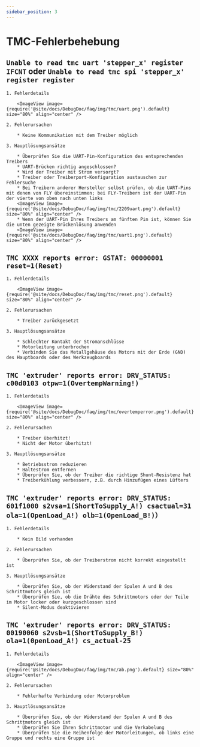 ```yaml
---
sidebar_position: 3
---
```



# TMC-Fehlerbehebung

## `Unable to read tmc uart 'stepper_x' register IFCNT` oder `Unable to read tmc spi 'stepper_x' register register`

    1. Fehlerdetails

        <ImageView image={require('@site/docs/DebugDoc/faq/img/tmc/uart.png').default} size="80%" align="center" />

    2. Fehlerursachen

        * Keine Kommunikation mit dem Treiber möglich

    3. Hauptlösungsansätze

        * Überprüfen Sie die UART-Pin-Konfiguration des entsprechenden Treibers
        * UART-Brücken richtig angeschlossen?
        * Wird der Treiber mit Strom versorgt?
        * Treiber oder Treiberport-Konfiguration austauschen zur Fehlersuche
        * Bei Treibern anderer Hersteller selbst prüfen, ob die UART-Pins mit denen von FLY übereinstimmen; bei FLY-Treibern ist der UART-Pin der vierte von oben nach unten links
        <ImageView image={require('@site/docs/DebugDoc/faq/img/tmc/2209uart.png').default} size="80%" align="center" />
        * Wenn der UART-Pin Ihres Treibers am fünften Pin ist, können Sie die unten gezeigte Brückenlösung anwenden
        <ImageView image={require('@site/docs/DebugDoc/faq/img/tmc/uart1.png').default} size="80%" align="center" />

## `TMC XXXX reports error: GSTAT: 00000001 reset=1(Reset) ` 

    1. Fehlerdetails

        <ImageView image={require('@site/docs/DebugDoc/faq/img/tmc/reset.png').default} size="80%" align="center" />

    2. Fehlerursachen

        * Treiber zurückgesetzt

    3. Hauptlösungsansätze

        * Schlechter Kontakt der Stromanschlüsse
        * Motorleitung unterbrochen
        * Verbinden Sie das Metallgehäuse des Motors mit der Erde (GND) des Hauptboards oder des Werkzeugboards

## `TMC 'extruder' reports error: DRV_STATUS: c00d0103 otpw=1(OvertempWarning!) `

    1. Fehlerdetails

        <ImageView image={require('@site/docs/DebugDoc/faq/img/tmc/overtemperror.png').default} size="80%" align="center" />

    2. Fehlerursachen

        * Treiber überhitzt!
        * Nicht der Motor überhitzt!

    3. Hauptlösungsansätze

        * Betriebsstrom reduzieren
        * Haltestrom entfernen
        * Überprüfen Sie, ob der Treiber die richtige Shunt-Resistenz hat
        * Treiberkühlung verbessern, z.B. durch Hinzufügen eines Lüfters

## `TMC 'extruder' reports error: DRV_STATUS: 601f1000 s2vsa=1(ShortToSupply_A!) csactual=31 ola=1(OpenLoad_A!) olb=1(OpenLoad_B!)）`

    1. Fehlerdetails

        * Kein Bild vorhanden

    2. Fehlerursachen

        * Überprüfen Sie, ob der Treiberstrom nicht korrekt eingestellt ist

    3. Hauptlösungsansätze
        
        * Überprüfen Sie, ob der Widerstand der Spulen A und B des Schrittmotors gleich ist
        * Überprüfen Sie, ob die Drähte des Schrittmotors oder der Teile im Motor locker oder kurzgeschlossen sind
        * Silent-Modus deaktivieren

## `TMC 'extruder' reports error: DRV_STATUS: 00190060 s2vsb=1(ShortToSupply_B!) ola=1(0penLoad_A!) cs_actual-25`

    1. Fehlerdetails
    
        <ImageView image={require('@site/docs/DebugDoc/faq/img/tmc/ab.png').default} size="80%" align="center" />

    2. Fehlerursachen

        * Fehlerhafte Verbindung oder Motorproblem

    3. Hauptlösungsansätze
        
        * Überprüfen Sie, ob der Widerstand der Spulen A und B des Schrittmotors gleich ist
        * Überprüfen Sie Ihren Schrittmotor und die Verkabelung
        * Überprüfen Sie die Reihenfolge der Motorleitungen, ob links eine Gruppe und rechts eine Gruppe ist

